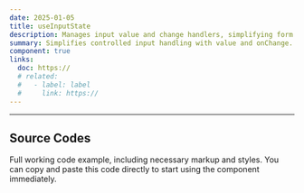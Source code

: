 ```yaml
---
date: 2025-01-05
title: useInputState
description: Manages input value and change handlers, simplifying form input control.
summary: Simplifies controlled input handling with value and onChange.
component: true
links:
  doc: https://
  # related:
  #   - label: label
  #     link: https://
---
```


---

## Source Codes

Full working code example, including necessary markup and styles.
You can copy and paste this code directly to start using the component immediately.

<SourceCodes name="use-input-state" />
